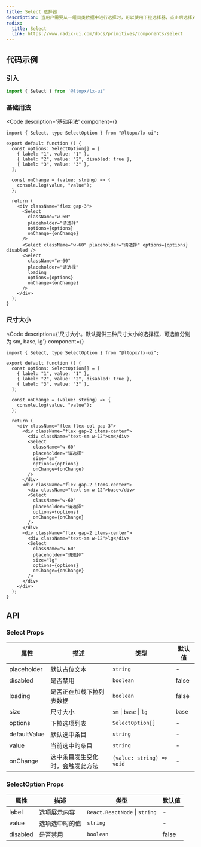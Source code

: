 ```yaml
---
title: Select 选择器
description: 当用户需要从一组同类数据中进行选择时，可以使用下拉选择器，点击后选择对应项。
radix: 
  title: Select
  link: https://www.radix-ui.com/docs/primitives/components/select
---
```




## 代码示例

### 引入

```js copy
import { Select } from '@ltopx/lx-ui'
```

### 基础用法

<Code 
  description='基础用法' 
  component={<Basic />}
>
  ```tsx filename="select.tsx" copy
  import { Select, type SelectOption } from "@ltopx/lx-ui";

  export default function () {
    const options: SelectOption[] = [
      { label: "1", value: "1" },
      { label: "2", value: "2", disabled: true },
      { label: "3", value: "3" },
    ];

    const onChange = (value: string) => {
      console.log(value, "value");
    };

    return (
      <div className="flex gap-3">
        <Select
          className="w-60"
          placeholder="请选择"
          options={options}
          onChange={onChange}
        />
        <Select className="w-60" placeholder="请选择" options={options} disabled />
        <Select
          className="w-60"
          placeholder="请选择"
          loading
          options={options}
          onChange={onChange}
        />
      </div>
    ); 
  }
  ```
</Code>

### 尺寸大小

<Code 
  description={'尺寸大小。默认提供三种尺寸大小的选择框，可选值分别为 sm, base, lg'} 
  component={<Size />}
>
  ```tsx filename="select.tsx" copy
  import { Select, type SelectOption } from "@ltopx/lx-ui";

  export default function () {
    const options: SelectOption[] = [
      { label: "1", value: "1" },
      { label: "2", value: "2", disabled: true },
      { label: "3", value: "3" },
    ];

    const onChange = (value: string) => {
      console.log(value, "value");
    };

    return (
      <div className="flex flex-col gap-3">
        <div className="flex gap-2 items-center">
          <div className="text-sm w-12">sm</div>
          <Select
            className="w-60"
            placeholder="请选择"
            size="sm"
            options={options}
            onChange={onChange}
          />
        </div>
        <div className="flex gap-2 items-center">
          <div className="text-sm w-12">base</div>
          <Select
            className="w-60"
            placeholder="请选择"
            options={options}
            onChange={onChange}
          />
        </div>
        <div className="flex gap-2 items-center">
          <div className="text-sm w-12">lg</div>
          <Select
            className="w-60"
            placeholder="请选择"
            size="lg"
            options={options}
            onChange={onChange}
          />
        </div>
      </div>
    );
  }
  ```
</Code>

## API

### Select Props

| 属性         | 描述                             | 类型                      | 默认值 |
| ------------ | -------------------------------- | ------------------------- | ------ |
| placeholder  | 默认占位文本                     | `string`                  | -      |
| disabled     | 是否禁用                         | `boolean`                 | false  |
| loading      | 是否正在加载下拉列表数据         | `boolean`                 | false  |
| size         | 尺寸大小                         | `sm` \| `base` \| `lg `   | `base` |
| options      | 下拉选项列表                     | `SelectOption[]`          | -      |
| defaultValue | 默认选中条目                     | `string`                  | -      |
| value        | 当前选中的条目                   | `string`                  | -      |
| onChange     | 选中条目发生变化时，会触发此方法 | `(value: string) => void` | -      |

### SelectOption Props

| 属性     | 描述           | 类型                            | 默认值 |
| -------- | -------------- | ------------------------------- | ------ |
| label    | 选项展示内容   | `React.ReactNode` \| `string` | -      |
| value    | 选项选中时的值 | `string`                        | -      |
| disabled | 是否禁用       | `boolean`                       | false  |
